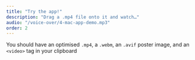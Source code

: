 ```yaml
---
title: "Try the app!"
description: "Drag a .mp4 file onto it and watch…"
audio: "/voice-over/4-mac-app-demo.mp3"
order: 2
---
```



You should have an optimised `.mp4`, a `.webm`, an `.avif` poster image, and an `<video>` tag in your clipboard

<VideoPlayer
  classes="w-[540px] right-[30px] top-[30px]"
  name="ffmpeg-app-demo"
/>
